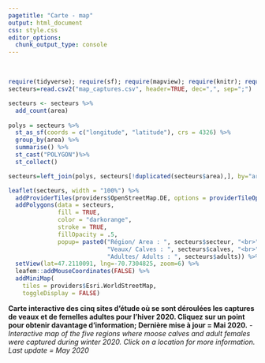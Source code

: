 ```yaml
---
pagetitle: "Carte - map"
output: html_document
css: style.css
editor_options:
  chunk_output_type: console
---
```


\

```r


require(tidyverse); require(sf); require(mapview); require(knitr); require(leaflet)
secteurs=read.csv2("map_captures.csv", header=TRUE, dec=",", sep=";")

secteurs <- secteurs %>% 
  add_count(area)
    
polys = secteurs %>% 
  st_as_sf(coords = c("longitude", "latitude"), crs = 4326) %>%
  group_by(area) %>% 
  summarise() %>%
  st_cast("POLYGON")%>% 
  st_collect()

secteurs=left_join(polys, secteurs[!duplicated(secteurs$area),], by="area")

leaflet(secteurs, width = "100%") %>% 
  addProviderTiles(providers$OpenStreetMap.DE, options = providerTileOptions(minZoom=4, maxZoom=8)) %>% 
  addPolygons(data = secteurs, 
              fill = TRUE,
              color = "darkorange",
              stroke = TRUE,
              fillOpacity = .5,
              popup= paste0("Région/ Area : ", secteurs$secteur, "<br>",
                            "Veaux/ Calves : ", secteurs$calves, "<br>",
                            "Adultes/ Adults : ", secteurs$adults)) %>%
  setView(lat=47.2110091, lng=-70.7304825, zoom=6) %>% 
  leafem::addMouseCoordinates(FALSE) %>% 
  addMiniMap(
    tiles = providers$Esri.WorldStreetMap,
    toggleDisplay = FALSE)


```

<p style="font-size:14px" >**Carte interactive des cinq sites d'étude où se sont déroulées les captures de veaux et de femelles adultes pour l’hiver 2020. Cliquez sur un point pour obtenir davantage d’information; Dernière mise à jour = Mai 2020.** - *Interactive map of the five regions where moose calves and adult females were captured during winter 2020. Click on a location for more information. Last update = May 2020*</p>

